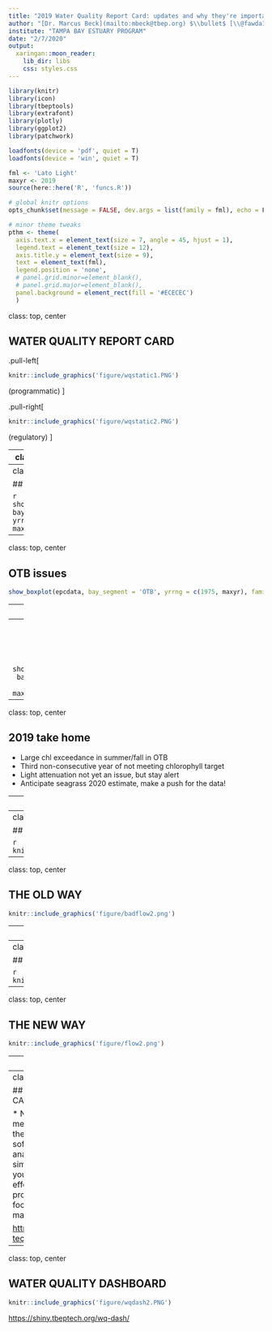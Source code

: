```yaml
---
title: "2019 Water Quality Report Card: updates and why they're important"
author: "[Dr. Marcus Beck](mailto:mbeck@tbep.org) $\\bullet$ [\\@fawda123](https://twitter.com/fawda123)	$\\bullet$ [#TampaBayOpensci](https://twitter.com/hashtag/TampaBayOpenSci?src=hashtag_click)"
institute: "TAMPA BAY ESTUARY PROGRAM"
date: "2/7/2020"
output:
  xaringan::moon_reader:
    lib_dir: libs
    css: styles.css
---
```


```r
library(knitr)
library(icon)
library(tbeptools)
library(extrafont)
library(plotly)
library(ggplot2)
library(patchwork)

loadfonts(device = 'pdf', quiet = T)
loadfonts(device = 'win', quiet = T)

fml <- 'Lato Light'
maxyr <- 2019
source(here::here('R', 'funcs.R'))

# global knitr options
opts_chunk$set(message = FALSE, dev.args = list(family = fml), echo = F, warning = F, dpi = 300)

# minor theme tweaks
pthm <- theme(
  axis.text.x = element_text(size = 7, angle = 45, hjust = 1),
  legend.text = element_text(size = 12), 
  axis.title.y = element_text(size = 9),
  text = element_text(fml), 
  legend.position = 'none',
  # panel.grid.minor=element_blank(),
  # panel.grid.major=element_blank(),
  panel.background = element_rect(fill = '#ECECEC')
  ) 
```

class: top, center

## WATER QUALITY REPORT CARD

.pull-left[
```r
knitr::include_graphics('figure/wqstatic1.PNG')
```
(programmatic)
]

.pull-right[
```r
knitr::include_graphics('figure/wqstatic2.PNG')
```
(regulatory)
]

---
class: middle, center

# TRENDS TO NOTE

---
class: top, center

## OTB issues

```r
show_thrplot(epcdata, bay_segment = 'OTB', yrrng = c(1975, maxyr), family = fml)
```

---
class: top, center

## OTB issues

```r
show_boxplot(epcdata, bay_segment = 'OTB', yrrng = c(1975, maxyr), family = fml)
```

---
class: top, center

## OTB issues

```r
# p <- thrplotly(epcdata, 'OTB', maxyr, fml, pthm)
# htmlwidgets::saveWidget(p,paste0(here::here('media', 'p.html')))
p1 <- show_thrplot(epcdata, bay_segment = 'OTB', thr = "chla", yrrng = c(1975, maxyr), family = family, txtlab = F, labelexp = F) + 
  ggtitle(NULL) +
  pthm +
  theme(axis.text.x = element_blank()) +
  scale_x_continuous(expand = c(0.01, 0.01), breaks = seq(1975, maxyr))
p2 <- show_thrplot(epcdata, bay_segment = 'OTB', thr = "la", yrrng = c(1975, maxyr), family = family, txtlab = F, labelexp = F) + 
  ggtitle(NULL) +
  pthm + 
  scale_x_continuous(expand = c(0.01, 0.01), breaks = seq(1975, maxyr))

p3 <- show_segmatrix(epcdata, bay_segment = 'OTB', yrrng = c(1975, maxyr), txtsz = NULL) + 
  scale_y_continuous(expand = c(0,0), breaks = c(1975:maxyr)) +
  coord_flip() +
  theme(
    axis.text.x = element_blank(),
    axis.text = element_text(size = 9), 
    text = element_text(family = fml)
  ) 

p1 + p3 + p2 + plot_layout(ncol = 1, heights = c(1, 0.3, 1))
```

<!-- <iframe src="media/p.html" width="110%" height="100%" scrolling="yes" seamless="seamless" frameBorder="1"> </iframe> -->

---
class: top, center

## LTB August concentrations

```r
show_boxplot(epcdata, bay_segment = 'LTB', yrrng = c(1975, maxyr), family = fml)
```

---
class: top, center

## 2019 take home 

* Large chl exceedance in summer/fall in OTB
* Third non-consecutive year of not meeting chlorophyll target
* Light attenuation not yet an issue, but stay alert
* Anticipate seagrass 2020 estimate, make a push for the data!

---
class: middle, center

# A NEW WORKFLOW

---
class: top, center

## THE OLD WAY

```r
knitr::include_graphics('figure/badflow1.png')
```

---
class: top, center

## THE OLD WAY

```r
knitr::include_graphics('figure/badflow2.png')
```

---
class: top, center

## THE OLD WAY

* Hefty license fees for software
* Time consuming and prone to error
* Opaque, disconnected, and undiscoverable workflow
* Missed opportunities to engage the broader community

---
class: top, center

## THE NEW WAY

```r
knitr::include_graphics('figure/flow1.png')
```

---
class: top, center

## THE NEW WAY

```r
knitr::include_graphics('figure/flow2.png')
```

---
class: top, center

## THE NEW WAY

```r
knitr::include_graphics('figure/flow3.png')
```

---
class: top, center

## WHY YOU SHOULD CARE

* Not reinventing the methods, but *exposing* them
* Use tbeptools software for your own analyses
* Implement similar workflows at your institution
* Less effort to create routine products, more time to focus on things that matter!


[https://tbep-tech.github.io/tbeptools/](https://tbep-tech.github.io/tbeptools/)

---
class: top, center

## WATER QUALITY DASHBOARD

```r
knitr::include_graphics('figure/wqdash2.PNG')
```

[https://shiny.tbeptech.org/wq-dash/](https://shiny.tbeptech.org/wq-dash/)
